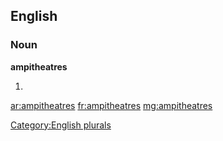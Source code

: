 ==English==

===Noun===
'''ampitheatres'''

# {{misspelling of|amphitheatres}}

[[Category:English plurals]]

[[ar:ampitheatres]]
[[fr:ampitheatres]]
[[mg:ampitheatres]]